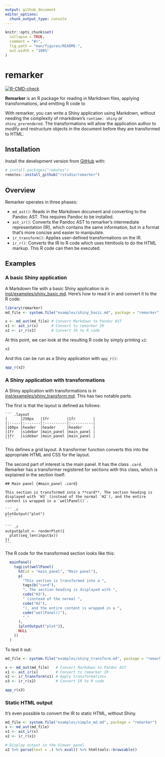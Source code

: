 ```yaml
---
output: github_document
editor_options: 
  chunk_output_type: console
---
```


<!-- README.md is generated from README.Rmd. Please edit that file -->

```r
knitr::opts_chunk$set(
  collapse = TRUE,
  comment = "#>",
  fig.path = "man/figures/README-",
  out.width = "100%"
)
```

# remarker

<!-- badges: start -->
[![R-CMD-check](https://github.com/rstudio/remarker/workflows/R-CMD-check/badge.svg)](https://github.com/rstudio/remarker/actions)
<!-- badges: end -->

**Remarker** is an R package for reading in Markdown files, applying transformations, and emitting R code to 

With remarker, you can write a Shiny application using Markdown, without needing the complexity of rmarkdown's `runtime: shiny` or `shiny_prerendered`. The transformations will allow the application author to modify and restructure objects in the document before they are transformed to HTML. 


## Installation

Install the development version from [GitHub](https://github.com/) with:

``` r
# install.packages("remotes")
remotes::install_github("rstudio/remarker")
```

## Overview

Remarker operates in three phases:

* `md_ast()`: Reads in the Markdown document and converting to the Pandoc AST. This requires Pandoc to be installed.
* `ast_ir()`: Converts the Pandoc AST to remarker's intermediate representation (IR), which contains the same information, but in a format that's more concise and easier to manipulate.
* `ir_transform()`: Applies user-defined transformations on the IR.
* `ir_r()`: Converts the IR to R code which uses htmltools to do the HTML markup. This R code can then be executed.

## Examples

### A basic Shiny application

A Markdown file with a basic Shiny application is in [inst/examples/shiny_basic.md](inst/examples/shiny_basic.md). Here's how to read it in and convert it to the R code:

```r
library(remarker)
md_file <- system.file("examples/shiny_basic.md", package = "remarker")

x <- md_ast(md_file) # Convert Markdown to Pandoc AST
x1 <- ast_ir(x)      # Convert to remarker IR
x2 <- ir_r(x1)       # Convert IR to R code
```

At this point, we can look at the resulting R code by simply printing `x2`:

```r
x2
```

And this can be run as a Shiny application with `app_r()`:

```r
app_r(x2)
```


### A Shiny application with transformations

A Shiny application with transformations is in [inst/examples/shiny_transform.md](inst/examples/shiny_transform.md). This has two notable parts.

The first is that the layout is defined as follows:

````
``` .layout
|      |250px   |1fr        |1fr        |
|:-----|:-------|:----------|:----------|
|100px |header  |header     |header     |
|1fr   |sidebar |main_panel |main_panel |
|1fr   |sidebar |main_panel |main_panel |
```
````

This defines a grid layout. A transformer function converts this into the appropriate HTML and CSS for the layout.

The second part of interest is the main panel. It has the class `.card`. Remarker has a transformer registered for sections with this class, which is explained in the section itself:

````
## Main panel {#main_panel .card}

This section is transformed into a **card**. The section heading is displayed with `H3` (instead of the normal `H2`), and the entire content is wrapped in a `wellPanel()`.

``` .r
plotOutput("plot")
```

``` .r
output$plot <- renderPlot({
  plot(seq_len(input$x))
})
```
````

The R code for the transformed section looks like this:

``` r
  mainPanel(
    tagList(wellPanel(
      h3(id = "main_panel", "Main panel"),
      p(
        "This section is transformed into a ",
        tags$b("card"),
        ". The section heading is displayed with ",
        code("H3"),
        " (instead of the normal ",
        code("H2"),
        "), and the entire content is wrapped in a ",
        code("wellPanel()"),
        "."
      ),
      {plotOutput("plot")},
      NULL
    ))
  )
```

To test it out:

```r
md_file <- system.file("examples/shiny_transform.md", package = "remarker")

x <- md_ast(md_file)   # Convert Markdown to Pandoc AST
x1 <- ast_ir(x)        # Convert to remarker IR
x2 <- ir_transform(x1) # Apply transformations
x3 <- ir_r(x2)         # Convert IR to R code

app_r(x3)
```


### Static HTML output

It's even possible to convert the IR to static HTML, without Shiny.

```r
md_file <- system.file("examples/simple_md.md", package = "remarker")
x <- md_ast(md_file)
x1 <- ast_ir(x)
x2 <- ir_r(x1)

# Display output in the Viewer panel
x2 %>% parse(text = .) %>% eval() %>% htmltools::browsable()
```
